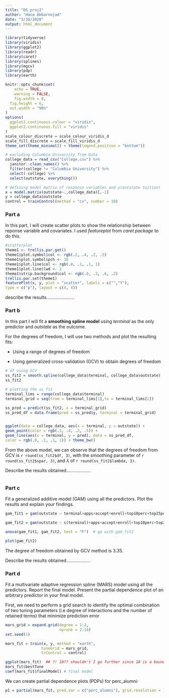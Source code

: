 ```yaml
---
title: "DS_proj2"
author: "Hana Akbarnejad"
date: "3/16/2020"
output: html_document
---
```


```r

library(tidyverse)
library(viridis)
library(ggplot2)
library(readr)
library(caret)
library(splines)
library(mgcv)
library(pdp)
library(earth)

knitr::opts_chunk$set(
	echo = TRUE,
	warning = FALSE,
	fig.width = 8, 
  fig.height = 6,
  out.width = "90%"
)
options(
  ggplot2.continuous.colour = "viridis",
  ggplot2.continuous.fill = "viridis"
)
scale_colour_discrete = scale_colour_viridis_d
scale_fill_discrete = scale_fill_viridis_d
theme_set(theme_minimal() + theme(legend.position = "bottom"))
```

```r

# excluding Columbia University from Data
college_data = read_csv("College.csv") %>% 
  janitor::clean_names() %>% 
  filter(college != "Columbia University") %>% 
  select(-college) %>% 
  select(outstate, everything())

# defining model matrix of response variables and y(outstate tuition)
x = model.matrix(outstate~.,college_data)[,-1]
y = college_data$outstate
control = trainControl(method = "cv", number = 10)
```

### Part a

In this part, I will create scatter plots to show the relationship between reponse variable and covariates. I used *featureplot* from *caret package* to do this.
```r

#scatterplot
theme1 <- trellis.par.get()
theme1$plot.symbol$col <- rgb(.2, .4, .2, .5)
theme1$plot.symbol$pch <- 16
theme1$plot.line$col <- rgb(.8, .1, .1, 1)
theme1$plot.line$lwd <- 2
theme1$strip.background$col <- rgb(.0, .2, .6, .2)
trellis.par.set(theme1)
featurePlot(x, y, plot = "scatter", labels = c("","Y"),
type = c("p"), layout = c(4, 4))
```

describe the results......................

### Part b

In this part I will fit a **smoothing spline model** using *terminal* as the only predictor and *outstate* as the outcome.

For the degrees of freedom, I will use two methods and plot the resulting fits:

* Using a range of degrees of freedom

* Using generalized cross-validation (GCV) to obtain degrees of freedom

```r

# df using GCV
ss_fit2 = smooth.spline(college_data$terminal, college_data$outstate)
ss_fit2

# plotting the ss fit
terminal_lims = range(college_data$terminal)
terminal_grid = seq(from = terminal_lims[1],to = terminal_lims[2])

ss_pred = predict(ss_fit2, x = terminal_grid)
ss_pred_df = data.frame(pred = ss_pred$y, terminal = terminal_grid)


ggplot(data = college_data, aes(x = terminal, y = outstate)) +
geom_point(color = rgb(.2, .4, .2, .5)) +
geom_line(aes(x = terminal, y = pred), data = ss_pred_df,
color = rgb(.8, .1, .1, 1)) + theme_bw()
```

From the above model, we can observe that the degrees of freedom from GCV is `r round(ss_fit2$df, 3)`, with the smoothing parameter of `r round(ss_fit2$spar, 3)`, and $\lambda$ of `r round(ss_fit2$lambda, 3)`.


Describe the results obtained...................

```r

```

### Part c
Fit a generalized additive model (GAM) using all the predictors. Plot the results and explain your findings.

```r

gam_fit1 = gam(outstate ~ terminal+apps+accept+enroll+top10perc+top25perc+f_undergrad+p_undergrad+room_board+books+personal+ph_d+s_f_ratio, data = college_data)

gam_fit2 = gam(outstate ~ s(terminal)+apps+accept+enroll+top10perc+top25perc+f_undergrad+p_undergrad+room_board+books+personal+ph_d+s_f_ratio, data = college_data)

anova(gam_fit1, gam_fit2, test = "F")  # go with gam_fit2

plot(gam_fit2)
```

The degree of freedom obtained by GCV method is 3.35.

Describe the results obtained...................

### Part d
Fit a multivariate adaptive regression spline (MARS) model using all the predictors. Report the final model. Present the partial dependence plot of an arbitrary predictor in your final model.

First, we need to perform a grid search to identify the optimal combination of two tuning parameters (i.e degree of interactions and the number of retained terms) that minimize prediction error

```r

mars_grid = expand.grid(degree = 1:2,
                        nprune = 2:10)
set.seed(1)

mars_fit = train(x, y, method = "earth",
                tuneGrid = mars_grid,
                trControl = control)

ggplot(mars_fit)  ## ?! 10?? shouldn't I go further since 10 is a boundary value?
mars_fit$bestTune
coef(mars_fit$finalModel) # final model
```

We can create partial dependence plots (PDPs) for perc_alumni:
```r

p1 = partial(mars_fit, pred.var = c("perc_alumni"), grid.resolution = 10) %>% autoplot()
```
